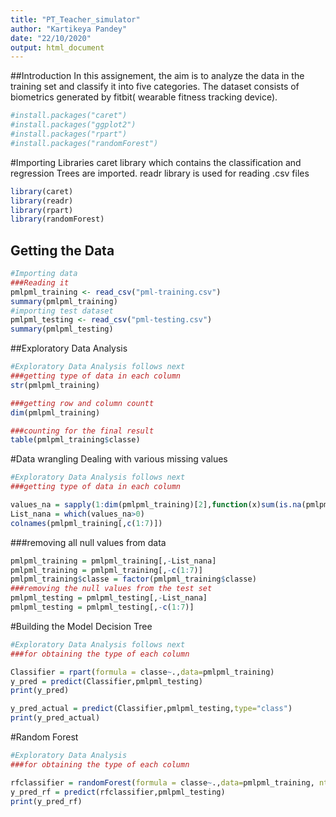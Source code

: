 ---
title: "PT_Teacher_simulator"
author: "Kartikeya Pandey"
date: "22/10/2020"
output: html_document
---

##Introduction
In this assignement, the aim is to analyze the data in the training set and classify it into five categories. The dataset consists  of biometrics generated by fitbit( wearable fitness tracking device).


```{r}
#install.packages("caret")
#install.packages("ggplot2")
#install.packages("rpart")
#install.packages("randomForest")
```
#Importing Libraries
caret library which contains the classification and regression Trees are imported.
readr library is used for reading .csv files 
```{r}
library(caret)
library(readr)
library(rpart)
library(randomForest)
```

## Getting the Data

```{r}
#Importing data
###Reading it
pmlpml_training <- read_csv("pml-training.csv")
summary(pmlpml_training)
#importing test dataset
pmlpml_testing <- read_csv("pml-testing.csv")
summary(pmlpml_testing)
```

##Exploratory Data Analysis

```{r}
#Exploratory Data Analysis follows next
###getting type of data in each column
str(pmlpml_training)

###getting row and column countt
dim(pmlpml_training)

###counting for the final result
table(pmlpml_training$classe)

```
#Data wrangling
Dealing with various  missing values


```{r}
#Exploratory Data Analysis follows next
###getting type of data in each column

values_na = sapply(1:dim(pmlpml_training)[2],function(x)sum(is.na(pmlpml_training[,x])))
List_nana = which(values_na>0)
colnames(pmlpml_training[,c(1:7)])

```
###removing all null values from data

```{r}
pmlpml_training = pmlpml_training[,-List_nana]
pmlpml_training = pmlpml_training[,-c(1:7)]
pmlpml_training$classe = factor(pmlpml_training$classe)
###removing the null values from the test set
pmlpml_testing = pmlpml_testing[,-List_nana]
pmlpml_testing = pmlpml_testing[,-c(1:7)]
```
#Building the Model
Decision Tree

```{r}
#Exploratory Data Analysis follows next
###for obtaining the type of each column

Classifier = rpart(formula = classe~.,data=pmlpml_training)
y_pred = predict(Classifier,pmlpml_testing)
print(y_pred)

y_pred_actual = predict(Classifier,pmlpml_testing,type="class")
print(y_pred_actual)


```
#Random Forest

```{r}
#Exploratory Data Analysis
###for obtaining the type of each column

rfclassifier = randomForest(formula = classe~.,data=pmlpml_training, ntree = 10)
y_pred_rf = predict(rfclassifier,pmlpml_testing)
print(y_pred_rf)
```



